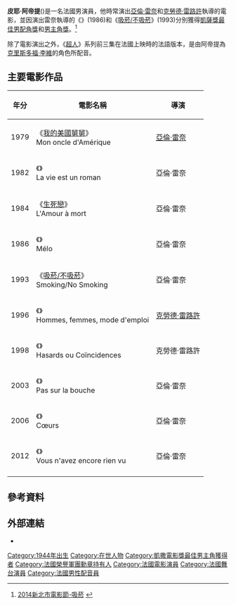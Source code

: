 {{Infobox person
| name                  = 皮耶·阿帝提<br/>Pierre Arditi
| image                 = Pierre Arditi Cannes 2012.jpg
| caption               = 
| birth_name            = 
| birth_date            = {{birth date and age|1944|12|1|df=y}}
| birth_place           = {{FRA}}[[巴黎|巴黎]]
| years_active          = 
| spouse                = 
| partner               = Évelyne Bouix
| children              = 
| occupation            = 演員
| website               =
}}

'''皮耶·阿帝提'''({{lang-fr|'''Pierre Arditi'''}})是一名法國男演員，他時常演出[[亞倫·雷奈|亞倫·雷奈]]和[[克勞德·雷路許|克勞德·雷路許]]執導的電影，並因演出雷奈執導的《{{link-fr|幾度春風幾度霜|Mélo}}》(1986)和《[[吸菸/不吸菸|吸菸/不吸菸]]》(1993)分別獲得[[凱撒電影獎|凱薩獎最佳男配角獎]]和[[凱薩獎最佳男主角獎|男主角獎]]。<ref>[http://www.ntpcff.com.tw/program/subject-4-02.htm 2014新北市電影節-吸菸] {{webarchive|url=https://web.archive.org/web/20150227164358/http://www.ntpcff.com.tw/program/subject-4-02.htm |date=2015-02-27 }}</ref>

除了電影演出之外，《[[超人_(電影)|超人]]》系列前三集在法國上映時的法語版本，是由阿帝提為[[克里斯托弗·里夫|克里斯多福·李維]]的角色所配音。

== 主要電影作品 ==
{| class="wikitable sortable"
! 年分
! 電影名稱
! 導演
|-
| 1979
| 《[[我的美國舅舅|我的美國舅舅]]》<br/>Mon oncle d'Amérique
| [[亞倫·雷奈|亞倫·雷奈]]
|-
| 1982
| 《{{link-fr|生活像小說|La vie est un roman}}》<br/>La vie est un roman
| 亞倫·雷奈
|-
| 1984
| 《[[生死戀|生死戀]]》<br/>L'Amour à mort
| 亞倫·雷奈
|-
| 1986
| 《{{link-fr|幾度春風幾度霜|Mélo}}》<br/>Mélo
| 亞倫·雷奈
|- 
| 1993
| 《[[吸菸/不吸菸|吸菸/不吸菸]]》<br/>Smoking/No Smoking
| 亞倫·雷奈
|- 
| 1996
| 《{{link-fr|男女使用手冊|Hommes, femmes, mode d'emploi}}》<br/>Hommes, femmes, mode d'emploi
| [[克勞德·雷路許|克勞德·雷路許]]
|- 
| 1998
| 《{{link-fr|偶然與巧合|Hasards ou Coïncidences}}》<br/>Hasards ou Coïncidences
| 克勞德·雷路許
|- 
| 2003
| 《{{link-fr|嚴禁嘴對嘴|Pas sur la bouche}}》<br/>Pas sur la bouche
| 亞倫·雷奈
|- 
| 2006
| 《{{link-fr|喧譁的寂寞|Cœurs}}》<br/>Cœurs
| 亞倫·雷奈
|- 
| 2012
| 《{{link-fr|好戲還在後頭|Vous n'avez encore rien vu}}》<br/>Vous n'avez encore rien vu
| 亞倫·雷奈
|- 
|}

== 參考資料 ==
{{Reflist}}

==外部連結==
{{Commons category|Pierre Arditi}}
*{{IMDb name|34079}}
{{凱薩獎最佳男主角獎}}
{{凱薩獎最佳男配角獎}}
{{DEFAULTSORT:Arditi, Pierre}}
[[Category:1944年出生|Category:1944年出生]]
[[Category:在世人物|Category:在世人物]]
[[Category:凱撒電影獎最佳男主角獲得者|Category:凱撒電影獎最佳男主角獲得者]]
[[Category:法國榮譽軍團勳章持有人|Category:法國榮譽軍團勳章持有人]]
[[Category:法國電影演員|Category:法國電影演員]]
[[Category:法國舞台演員|Category:法國舞台演員]]
[[Category:法國男性配音員|Category:法國男性配音員]]